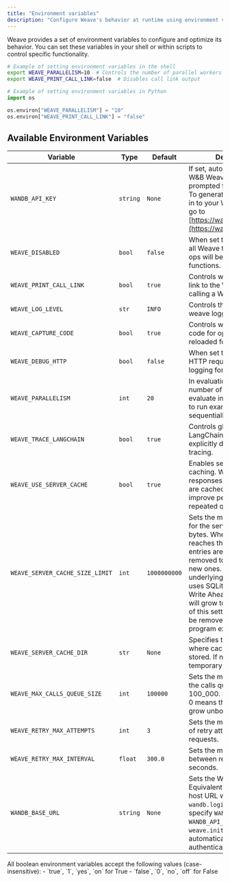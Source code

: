 ```yaml
---
title: "Environment variables"
description: "Configure Weave's behavior at runtime using environment variables"
---
```


Weave provides a set of environment variables to configure and optimize its behavior. You can set these variables in your shell or within scripts to control specific functionality.

```bash
# Example of setting environment variables in the shell
export WEAVE_PARALLELISM=10  # Controls the number of parallel workers
export WEAVE_PRINT_CALL_LINK=false  # Disables call link output
```

```python
# Example of setting environment variables in Python
import os

os.environ["WEAVE_PARALLELISM"] = "10"
os.environ["WEAVE_PRINT_CALL_LINK"] = "false"
```

## Available Environment Variables

| Variable | Type | Default | Description |
|----------|------|---------|-------------|
| `WANDB_API_KEY` | `string` | `None` | If set, automatically log into W&B Weave without being prompted for your API key. To generate an API key, log in to your W&B account and go to [https://wandb.ai/authorize](https://wandb.ai/authorize). |
| `WEAVE_DISABLED` | `bool` | `false` | When set to `true`, disables all Weave tracing. Weave ops will behave like regular functions. |
| `WEAVE_PRINT_CALL_LINK` | `bool` | `true` | Controls whether to print a link to the Weave UI when calling a Weave op. |
| `WEAVE_LOG_LEVEL` | `str` | `INFO` | Controls the log level of the weave logger.
| `WEAVE_CAPTURE_CODE` | `bool` | `true` | Controls whether to save code for ops so they can be reloaded for later use. |
| `WEAVE_DEBUG_HTTP` | `bool` | `false` | When set to `true`, turns on HTTP request and response logging for debugging. |
| `WEAVE_PARALLELISM` | `int` | `20` | In evaluations, controls the number of examples to evaluate in parallel. Set to `1` to run examples sequentially. |
| `WEAVE_TRACE_LANGCHAIN` | `bool` | `true` | Controls global tracing for LangChain. Set to `false` to explicitly disable LangChain tracing. |
| `WEAVE_USE_SERVER_CACHE` | `bool` | `true` | Enables server response caching. When enabled, responses from the server are cached to disk to improve performance for repeated queries. |
| `WEAVE_SERVER_CACHE_SIZE_LIMIT` | `int` | `1000000000` | Sets the maximum size limit for the server cache in bytes. When the cache reaches this size, older entries are automatically removed to make space for new ones. Important: the underlying implementation uses SQLite which has a Write Ahead Log (WAL) that will grow to 4MB regardless of this setting. This WAL will be removed when the program exits. |
| `WEAVE_SERVER_CACHE_DIR` | `str` | `None` | Specifies the directory where cache files should be stored. If not set, a temporary directory is used. |
| `WEAVE_MAX_CALLS_QUEUE_SIZE` | `int` | `100000` | Sets the maximum size of the calls queue.  Defaults to 100_000.  Setting a value of 0 means the queue can grow unbounded. |
| `WEAVE_RETRY_MAX_ATTEMPTS` | `int` | `3` | Sets the maximum number of retry attempts for failed requests. |
| `WEAVE_RETRY_MAX_INTERVAL` | `float` | `300.0` | Sets the maximum interval between retry attempts in seconds. |
| `WANDB_BASE_URL` | `string` | `None` | Sets the Weave host URL. Equivalent to entering the host URL when prompted by `wandb.login()`. You can specify `WANDB_BASE_URL` and `WANDB_API_KEY` before using `weave.init()` to automatically log into and authenticate to Weave. |

<Note>
All boolean environment variables accept the following values (case-insensitive):
- `true`, `1`, `yes`, `on` for True
- `false`, `0`, `no`, `off` for False
</Note>
